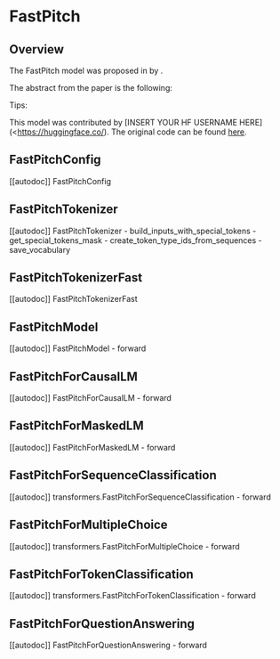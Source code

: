 <!--Copyright 2022 The HuggingFace Team. All rights reserved.

Licensed under the Apache License, Version 2.0 (the "License"); you may not use this file except in compliance with
the License. You may obtain a copy of the License at

http://www.apache.org/licenses/LICENSE-2.0

Unless required by applicable law or agreed to in writing, software distributed under the License is distributed on
an "AS IS" BASIS, WITHOUT WARRANTIES OR CONDITIONS OF ANY KIND, either express or implied. See the License for the
specific language governing permissions and limitations under the License.
-->

# FastPitch

## Overview

The FastPitch model was proposed in [<INSERT PAPER NAME HERE>](<INSERT PAPER LINK HERE>)  by <INSERT AUTHORS HERE>. <INSERT SHORT SUMMARY HERE>

The abstract from the paper is the following:

*<INSERT PAPER ABSTRACT HERE>*

Tips:

<INSERT TIPS ABOUT MODEL HERE>

This model was contributed by [INSERT YOUR HF USERNAME HERE](<https://huggingface.co/<INSERT YOUR HF USERNAME HERE>). The original code can be found [here](<INSERT LINK TO GITHUB REPO HERE>).

## FastPitchConfig

[[autodoc]] FastPitchConfig


## FastPitchTokenizer

[[autodoc]] FastPitchTokenizer
    - build_inputs_with_special_tokens
    - get_special_tokens_mask
    - create_token_type_ids_from_sequences
    - save_vocabulary


## FastPitchTokenizerFast

[[autodoc]] FastPitchTokenizerFast


## FastPitchModel

[[autodoc]] FastPitchModel
    - forward


## FastPitchForCausalLM

[[autodoc]] FastPitchForCausalLM
    - forward


## FastPitchForMaskedLM

[[autodoc]] FastPitchForMaskedLM
    - forward


## FastPitchForSequenceClassification

[[autodoc]] transformers.FastPitchForSequenceClassification
    - forward

## FastPitchForMultipleChoice

[[autodoc]] transformers.FastPitchForMultipleChoice
    - forward


## FastPitchForTokenClassification

[[autodoc]] transformers.FastPitchForTokenClassification
    - forward


## FastPitchForQuestionAnswering

[[autodoc]] FastPitchForQuestionAnswering
    - forward
